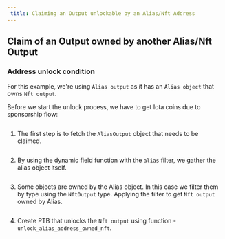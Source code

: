 ```yaml
---
 title: Claiming an Output unlockable by an Alias/Nft Address
---
```


## Claim of an Output owned by another Alias/Nft Output

### Address unlock condition

For this example, we're using `Alias output` as it has an `Alias object` that owns `Nft output`.

Before we start the unlock process, we have to get Iota coins due to sponsorship flow:
<Tabs>
<TabItem value="rs" label="Rust">

```rust file=<rootDir>/docs/examples/rust/stardust/address_unlock_condition.rs#L313-L332
```

</TabItem>
</Tabs>

1. The first step is to fetch the `AliasOutput` object that needs to be claimed.

<Tabs>
<TabItem value="rs" label="Rust">

```rust file=<rootDir>/docs/examples/rust/stardust/address_unlock_condition.rs#L74-L90
```

</TabItem>
<TabItem value="ts" label="TypeScript">

</TabItem>
</Tabs>

2. By using the dynamic field function with the `alias` filter, we gather the alias object itself.

<Tabs>
<TabItem value="rs" label="Rust">

```rust file=<rootDir>/docs/examples/rust/stardust/address_unlock_condition.rs#L95-L105
```

</TabItem>
<TabItem value="ts" label="TypeScript">

</TabItem>
</Tabs>

3. Some objects are owned by the Alias object. In this case we filter them by type using the `NftOutput` type.
Applying the filter to get `Nft output` owned by Alias.

<Tabs>
<TabItem value="rs" label="Rust">

```rust file=<rootDir>/docs/examples/rust/stardust/address_unlock_condition.rs#L109-L130
```

</TabItem>
<TabItem value="ts" label="TypeScript">

</TabItem>
</Tabs>

4. Create PTB that unlocks the `Nft output` using funсtion - `unlock_alias_address_owned_nft`.

<Tabs>
<TabItem value="rs" label="Rust">

```rust file=<rootDir>/docs/examples/rust/stardust/address_unlock_condition.rs#L132-L241
```

</TabItem>
<TabItem value="ts" label="TypeScript">

</TabItem>
</Tabs>